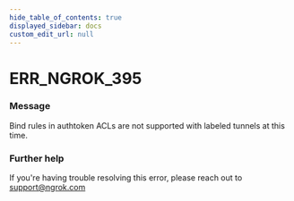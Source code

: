 ```yaml
---
hide_table_of_contents: true
displayed_sidebar: docs
custom_edit_url: null
---
```



# ERR_NGROK_395

### Message

Bind rules in authtoken ACLs are not supported with labeled tunnels at this time.

### Further help

If you're having trouble resolving this error, please reach out to [support@ngrok.com](mailto:support@ngrok.com?subject=Help%20with%20ERR_NGROK_395)

<ErrorDetails error="err_ngrok_395" />
